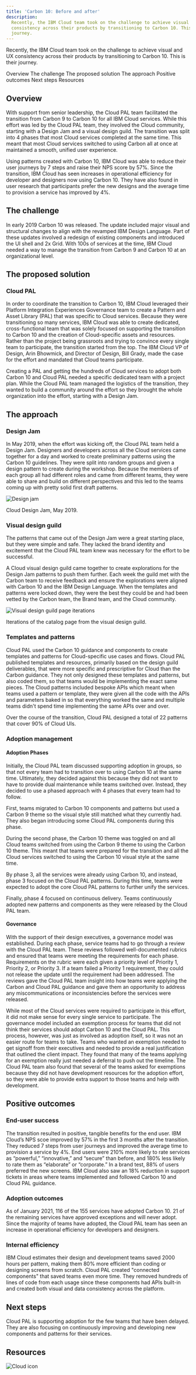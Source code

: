 ```yaml
---
title: 'Carbon 10: Before and after'
description:
  Recently, the IBM Cloud team took on the challenge to achieve visual and UX
  consistency across their products by transitioning to Carbon 10. This is their
  journey.
---
```


<PageDescription>

Recently, the IBM Cloud team took on the challenge to achieve visual and UX
consistency across their products by transitioning to Carbon 10. This is their
journey.

</PageDescription>

<AnchorLinks>

<AnchorLink>Overview</AnchorLink>
<AnchorLink>The challenge</AnchorLink>
<AnchorLink>The proposed solution</AnchorLink>
<AnchorLink>The approach</AnchorLink>
<AnchorLink>Positive outcomes</AnchorLink>
<AnchorLink>Next steps</AnchorLink>
<AnchorLink>Resources</AnchorLink>

</AnchorLinks>

## Overview

With support from senior leadership, the Cloud PAL team facilitated the
transition from Carbon 9 to Carbon 10 for all IBM Cloud services. While this
effort was led by the Cloud PAL team, they involved the Cloud community,
starting with a Design Jam and a visual design guild. The transition was split
into 4 phases that most Cloud services completed at the same time. This meant
that most Cloud services switched to using Carbon all at once at maintained a
smooth, unified user experience.

Using patterns created with Carbon 10, IBM Cloud was able to reduce their user
journeys by 7 steps and raise their NPS score by 57%. Since the transition, IBM
Cloud has seen increases in operational efficiency for developer and designers
now using Carbon 10. They have also found in user research that participants
prefer the new designs and the average time to provision a service has improved
by 4%.

## The challenge

In early 2019 Carbon 10 was released. The update included major visual and
structural changes to align with the revamped IBM Design Language. Part of these
updates involved a redesign of existing components and introduced the UI shell
and 2x Grid. With 100s of services at the time, IBM Cloud needed a way to manage
the transition from Carbon 9 and Carbon 10 at an organizational level.

## The proposed solution

### Cloud PAL

In order to coordinate the transition to Carbon 10, IBM Cloud leveraged their
Platform Integration Experiences Governance team to create a Pattern and Asset
Library (PAL) that was specific to Cloud services. Because they were
transitioning so many services, IBM Cloud was able to create dedicated,
cross-functional team that was solely focused on supporting the transition to
Carbon 10 and the creation of Cloud-specific assets and resources. Rather than
the project being grassroots and trying to convince every single team to
participate, the transition started from the top. The IBM Cloud VP of Design,
Arin Bhowmick, and Director of Design, Bill Grady, made the case for the effort
and mandated that Cloud teams participate.

Creating a PAL and getting the hundreds of Cloud services to adopt both Carbon
10 and Cloud PAL needed a specific dedicated team with a project plan. While the
Cloud PAL team managed the logistics of the transition, they wanted to build a
community around the effort so they brought the whole organization into the
effort, starting with a Design Jam.

## The approach

### Design Jam

In May 2019, when the effort was kicking off, the Cloud PAL team held a Design
Jam. Designers and developers across all the Cloud services came together for a
day and worked to create preliminary patterns using the Carbon 10 guidelines.
They were split into random groups and given a design pattern to create during
the workshop. Because the members of each group all had different roles and came
from different teams, they were able to share and build on different
perspectives and this led to the teams coming up with pretty solid first draft
patterns.

<Row>
<Column colLg={8}>

![Design jam](images/design-jam.png)

<Caption>Cloud Design Jam, May 2019.</Caption>

</Column>
</Row>

### Visual design guild

The patterns that came out of the Design Jam were a great starting place, but
they were simple and safe. They lacked the brand identity and excitement that
the Cloud PAL team knew was necessary for the effort to be successful.

A Cloud visual design guild came together to create explorations for the Design
Jam patterns to push them further. Each week the guild met with the Carbon team
to receive feedback and ensure the explorations were aligned with Carbon 10 and
the IBM Design Language. When the templates and patterns were locked down, they
were the best they could be and had been vetted by the Carbon team, the Brand
team, and the Cloud community.

<Row>
<Column colLg={8}>

![Visual design guild page iterations](images/Voltron.png)

<Caption>Iterations of the catalog page from the visual design guild.</Caption>

</Column>
</Row>

### Templates and patterns

Cloud PAL used the Carbon 10 guidance and components to create templates and
patterns for Cloud-specific use cases and flows. Cloud PAL published templates
and resources, primarily based on the design guild deliverables, that were more
specific and prescriptive for Cloud than the Carbon guidance. They not only
designed these templates and patterns, but also coded them, so that teams would
be implementing the exact same pieces. The Cloud patterns included bespoke APIs
which meant when teams used a pattern or template, they were given all the code
with the APIs and parameters baked in so that everything worked the same and
multiple teams didn't spend time implementing the same APIs over and over.

Over the course of the transition, Cloud PAL designed a total of 22 patterns
that cover 90% of Cloud UIs.

### Adoption management

#### Adoption Phases

Initially, the Cloud PAL team discussed supporting adoption in groups, so that
not every team had to transition over to using Carbon 10 at the same time.
Ultimately, they decided against this because they did not want to have to
provide dual maintenance while teams switched over. Instead, they decided to use
a phased approach with 4 phases that every team had to follow.

First, teams migrated to Carbon 10 components and patterns but used a Carbon 9
theme so the visual style still matched what they currently had. They also began
introducing some Cloud PAL components during this phase.

During the second phase, the Carbon 10 theme was toggled on and all Cloud teams
switched from using the Carbon 9 theme to using the Carbon 10 theme. This meant
that teams were prepared for the transition and all the Cloud services switched
to using the Carbon 10 visual style at the same time.

By phase 3, all the services were already using Carbon 10, and instead, phase 3
focused on the Cloud PAL patterns. During this time, teams were expected to
adopt the core Cloud PAL patterns to further unify the services.

Finally, phase 4 focused on continuous delivery. Teams continuously adopted new
patterns and components as they were released by the Cloud PAL team.

#### Governance

With the support of their design executives, a governance model was established.
During each phase, service teams had to go through a review with the Cloud PAL
team. These reviews followed well-documented rubrics and ensured that teams were
meeting the requirements for each phase. Requirements on the rubric were each
given a priority level of Priority 1, Priority 2, or Priority 3. If a team
failed a Priority 1 requirement, they could not release the update until the
requirement had been addressed. The reviews gave the Cloud PAL team insight into
how teams were applying the Carbon and Cloud PAL guidance and gave them an
opportunity to address any miscommunications or inconsistencies before the
services were released.

While most of the Cloud services were required to participate in this effort, it
did not make sense for every single service to participate. The governance model
included an exemption process for teams that did not think their services should
adopt Carbon 10 and the Cloud PAL. This process, however, was just as involved
as adoption itself, so it was not an easier route for teams to take. Teams who
wanted an exemption needed to get signoff from their executives and needed to
provide a real justification that outlined the client impact. They found that
many of the teams applying for an exemption really just needed a deferral to
push out the timeline. The Cloud PAL team also found that several of the teams
asked for exemptions because they did not have development resources for the
adoption effort, so they were able to provide extra support to those teams and
help with development.

## Positive outcomes

### End-user success

The transition resulted in positive, tangible benefits for the end user. IBM
Cloud’s NPS scoe improved by 57% in the first 3 months after the transition.
They reduced 7 steps from user journeys and improved the average time to
provision a service by 4%. End users were 210% more likely to rate services as
“powerful,” “innovative,” and “secure” than before, and 180% less likely to rate
them as “elaborate” or “corporate.” In a brand test, 88% of users preferred the
new screens. IBM Cloud also saw an 18% reduction in support tickets in areas
where teams implemented and followed Carbon 10 and Cloud PAL guidance.

### Adoption outcomes

As of January 2021, 116 of the 155 services have adopted Carbon 10. 21 of the
remaining services have approved exceptions and will never adopt. Since the
majority of teams have adopted, the Cloud PAL team has seen an increase in
operational efficiency for developers and designers.

### Internal efficiency

IBM Cloud estimates their design and development teams saved 2000 hours per
pattern, making them 80% more efficient than coding or designing screens from
scratch. Cloud PAL created "connected components" that saved teams even more
time. They removed hundreds of lines of code from each usage since these
components had APIs built-in and created both visual and data consistency across
the platform.

## Next steps

Cloud PAL is supporting adoption for the few teams that have been delayed. They
are also focusing on continuously improving and developing new components and
patterns for their services.

## Resources

<Row className="resource-card-group">
<Column colLg={4} colMd={4} noGutterSm>
  <ResourceCard
    subTitle="Cloud Pattern and Asset Library"
    href="https://pages.github.ibm.com/ibmcloud/pal/"
    >

![Cloud icon](images/ibm-cloud.svg)

  </ResourceCard>

</Column>
</Row>
